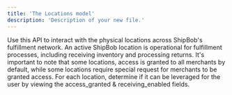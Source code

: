 ```yaml
---
title: 'The Locations model'
description: 'Description of your new file.'
---
```


Use this API to interact with the physical locations across ShipBob's fulfillment network. An active ShipBob location is operational for fulfillment processes, including receiving inventory and processing returns. It's important to note that some locations, access is granted to all merchants by default, while some locations require special request for merchants to be granted access. For each location, determine if it can be leveraged for the user by viewing the access\_granted & receiving\_enabled fields.
